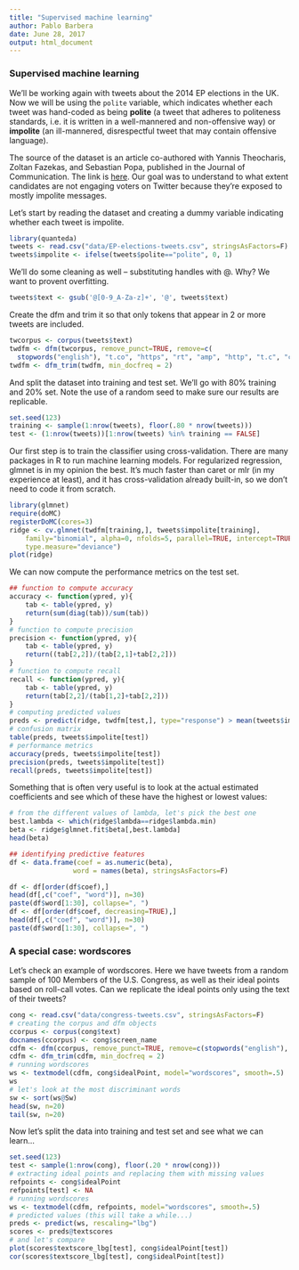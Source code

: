 ```yaml
---
title: "Supervised machine learning"
author: Pablo Barbera
date: June 28, 2017
output: html_document
---
```


### Supervised machine learning

We'll be working again with tweets about the 2014 EP elections in the UK. Now we will be using the `polite` variable, which indicates whether each tweet was hand-coded as being __polite__ (a tweet that adheres to politeness standards, i.e. it is written in a well-mannered and
non-offensive way) or __impolite__ (an ill-mannered, disrespectful tweet that may contain offensive language).

The source of the dataset is an article co-authored with Yannis Theocharis, Zoltan Fazekas, and Sebastian Popa, published in the Journal of Communication. The link is [here](http://onlinelibrary.wiley.com/doi/10.1111/jcom.12259/abstract). Our goal was to understand to what extent candidates are not engaging voters on Twitter because they're exposed to mostly impolite messages.

Let's start by reading the dataset and creating a dummy variable indicating whether each tweet is impolite.

```r
library(quanteda)
tweets <- read.csv("data/EP-elections-tweets.csv", stringsAsFactors=F)
tweets$impolite <- ifelse(tweets$polite=="polite", 0, 1)
```

We'll do some cleaning as well -- substituting handles with @. Why? We want to provent overfitting.
```r
tweets$text <- gsub('@[0-9_A-Za-z]+', '@', tweets$text)
```

Create the dfm and trim it so that only tokens that appear in 2 or more tweets are included.
```r
twcorpus <- corpus(tweets$text)
twdfm <- dfm(twcorpus, remove_punct=TRUE, remove=c(
  stopwords("english"), "t.co", "https", "rt", "amp", "http", "t.c", "can"))
twdfm <- dfm_trim(twdfm, min_docfreq = 2)
```

And split the dataset into training and test set. We'll go with 80% training and 20% set. Note the use of a random seed to make sure our results are replicable.
```r
set.seed(123)
training <- sample(1:nrow(tweets), floor(.80 * nrow(tweets)))
test <- (1:nrow(tweets))[1:nrow(tweets) %in% training == FALSE]
```

Our first step is to train the classifier using cross-validation. There are many packages in R to run machine learning models. For regularized regression, glmnet is in my opinion the best. It's much faster than caret or mlr (in my experience at least), and it has cross-validation already built-in, so we don't need to code it from scratch.

```r
library(glmnet)
require(doMC)
registerDoMC(cores=3)
ridge <- cv.glmnet(twdfm[training,], tweets$impolite[training], 
	family="binomial", alpha=0, nfolds=5, parallel=TRUE, intercept=TRUE,
	type.measure="deviance")
plot(ridge)
```

We can now compute the performance metrics on the test set.
```r
## function to compute accuracy
accuracy <- function(ypred, y){
	tab <- table(ypred, y)
	return(sum(diag(tab))/sum(tab))
}
# function to compute precision
precision <- function(ypred, y){
	tab <- table(ypred, y)
	return((tab[2,2])/(tab[2,1]+tab[2,2]))
}
# function to compute recall
recall <- function(ypred, y){
	tab <- table(ypred, y)
	return(tab[2,2]/(tab[1,2]+tab[2,2]))
}
# computing predicted values
preds <- predict(ridge, twdfm[test,], type="response") > mean(tweets$impolite[test])
# confusion matrix
table(preds, tweets$impolite[test])
# performance metrics
accuracy(preds, tweets$impolite[test])
precision(preds, tweets$impolite[test])
recall(preds, tweets$impolite[test])
```

Something that is often very useful is to look at the actual estimated coefficients and see which of these have the highest or lowest values:

```r
# from the different values of lambda, let's pick the best one
best.lambda <- which(ridge$lambda==ridge$lambda.min)
beta <- ridge$glmnet.fit$beta[,best.lambda]
head(beta)

## identifying predictive features
df <- data.frame(coef = as.numeric(beta),
				word = names(beta), stringsAsFactors=F)

df <- df[order(df$coef),]
head(df[,c("coef", "word")], n=30)
paste(df$word[1:30], collapse=", ")
df <- df[order(df$coef, decreasing=TRUE),]
head(df[,c("coef", "word")], n=30)
paste(df$word[1:30], collapse=", ")
```

### A special case: wordscores

Let's check an example of wordscores. Here we have tweets from a random sample of 100 Members of the U.S. Congress, as well as their ideal points based on roll-call votes. Can we replicate the ideal points only using the text of their tweets?

```r
cong <- read.csv("data/congress-tweets.csv", stringsAsFactors=F)
# creating the corpus and dfm objects
ccorpus <- corpus(cong$text)
docnames(ccorpus) <- cong$screen_name
cdfm <- dfm(ccorpus, remove_punct=TRUE, remove=c(stopwords("english"), "t.co", "https", "rt", "amp", "http", "t.c", "can"))
cdfm <- dfm_trim(cdfm, min_docfreq = 2)
# running wordscores
ws <- textmodel(cdfm, cong$idealPoint, model="wordscores", smooth=.5)
ws
# let's look at the most discriminant words
sw <- sort(ws@Sw)
head(sw, n=20)
tail(sw, n=20)
```

Now let's split the data into training and test set and see what we can learn...

```r
set.seed(123)
test <- sample(1:nrow(cong), floor(.20 * nrow(cong)))
# extracting ideal points and replacing them with missing values
refpoints <- cong$idealPoint
refpoints[test] <- NA
# running wordscores
ws <- textmodel(cdfm, refpoints, model="wordscores", smooth=.5)
# predicted values (this will take a while...)
preds <- predict(ws, rescaling="lbg")
scores <- preds@textscores
# and let's compare
plot(scores$textscore_lbg[test], cong$idealPoint[test])
cor(scores$textscore_lbg[test], cong$idealPoint[test])
```



